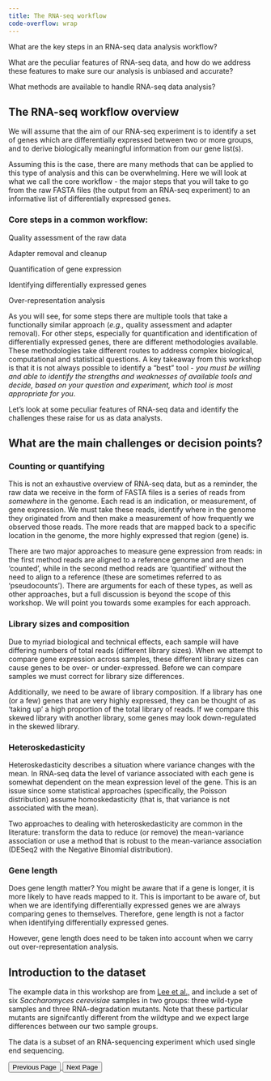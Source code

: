 ```yaml
---
title: The RNA-seq workflow
code-overflow: wrap
---
```


What are the key steps in an RNA-seq data analysis workflow? 

What are the peculiar features of RNA-seq data, and how do we address these features to make sure our analysis is unbiased and accurate? 

What methods are available to handle RNA-seq data analysis?



## The RNA-seq workflow overview

We will assume that the aim of our RNA-seq experiment is to identify a set of genes which are differentially expressed between two or more groups, and to derive biologically meaningful information from our gene list(s). 

Assuming this is the case, there are many methods that can be applied to this type of analysis and this can be overwhelming. Here we will look at what we call the core workflow - the major steps that you will take to go from the raw FASTA files (the output from an RNA-seq experiment) to an informative list of differentially expressed genes. 

### Core steps in a common workflow:
Quality assessment of the raw data

Adapter removal and cleanup

Quantification of gene expression

Identifying differentially expressed genes

Over-representation analysis


As you will see, for some steps there are multiple tools that take a functionally similar approach (*e.g.,* quality assessment and adapter removal). For other steps, especially for quantification and identification of differentially expressed genes, there are different methodologies available. These methodologies take different routes to address complex biological, computational and statistical questions. A key takeaway from this workshop is that it is not always possible to identify a "best" tool - *you must be willing and able to identify the strengths and weaknesses of available tools and decide, based on your question and experiment, which tool is most appropriate for you*. 

Let's look at some peculiar features of RNA-seq data and identify the challenges these raise for us as data analysts. 

## What are the main challenges or decision points?

### Counting or quantifying

This is not an exhaustive overview of RNA-seq data, but as a reminder, the raw data we receive in the form of FASTA files is a series of reads from *somewhere* in the genome. Each read is an indication, or measurement, of gene expression. We must take these reads, identify where in the genome they originated from and then make a measurement of how frequently we observed those reads. The more reads that are mapped back to a specific location in the genome, the more highly expressed that region (gene) is. 

There are two major approaches to measure gene expression from reads: in the first method reads are aligned to a reference genome and are then 'counted', while in the second method reads are 'quantified' without the need to align to a reference (these are sometimes referred to as 'pseudocounts'). There are arguments for each of these types, as well as other approaches, but a full discussion is beyond the scope of this workshop. We will point you towards some examples for each approach. 

### Library sizes and composition

Due to myriad biological and technical effects, each sample will have differing numbers of total reads (different library sizes). When we attempt to compare gene expression across samples, these different library sizes can cause genes to be over- or under-expressed. Before we can compare samples we must correct for library size differences. 

Additionally, we need to be aware of library composition. If a library has one (or a few) genes that are very highly expressed, they can be thought of as 'taking up' a high proportion of the total library of reads. If we compare this skewed library with another library, some genes may look down-regulated in the skewed library. 

### Heteroskedasticity

Heteroskedasticity describes a situation where variance changes with the mean. In RNA-seq data the level of variance associated with each gene is somewhat dependent on the mean expression level of the gene. This is an issue since some statistical approaches (specifically, the Poisson distribution) assume homoskedasticity (that is, that variance is not associated with the mean). 

Two approaches to dealing with heteroskedasticity are common in the literature: transform the data to reduce (or remove) the mean-variance association or use a method that is robust to the mean-variance association (DESeq2 with the Negative Binomial distribution). 


### Gene length

Does gene length matter? You might be aware that if a gene is longer, it is more likely to have reads mapped to it. This is important to be aware of, but when we are identifying differentially expressed genes we are always comparing genes to themselves. Therefore, gene length is not a factor when identifying differentially expressed genes. 

However, gene length does need to be taken into account when we carry out over-representation analysis.


## Introduction to the dataset

The example data in this workshop are from [Lee et al.,](https://journals.plos.org/plosgenetics/article?id=10.1371/journal.pgen.1000299) and include a set of six *Saccharomyces cerevisiae* samples in two groups: three wild-type samples and three RNA-degradation mutants. Note that these particular mutants are signifcantly different from the wildtype and we expect large differences between our two sample groups. 

The data is a subset of an RNA-sequencing experiment which used single end sequencing. 

<footer class="navigation-buttons">
  <a href="index.qmd">
    <button class="nav-button prev-button">Previous Page</button>
  </a>
  <a href="episode_1.qmd">
    <button class="nav-button next-button">Next Page</button>
  </a>
</footer>
